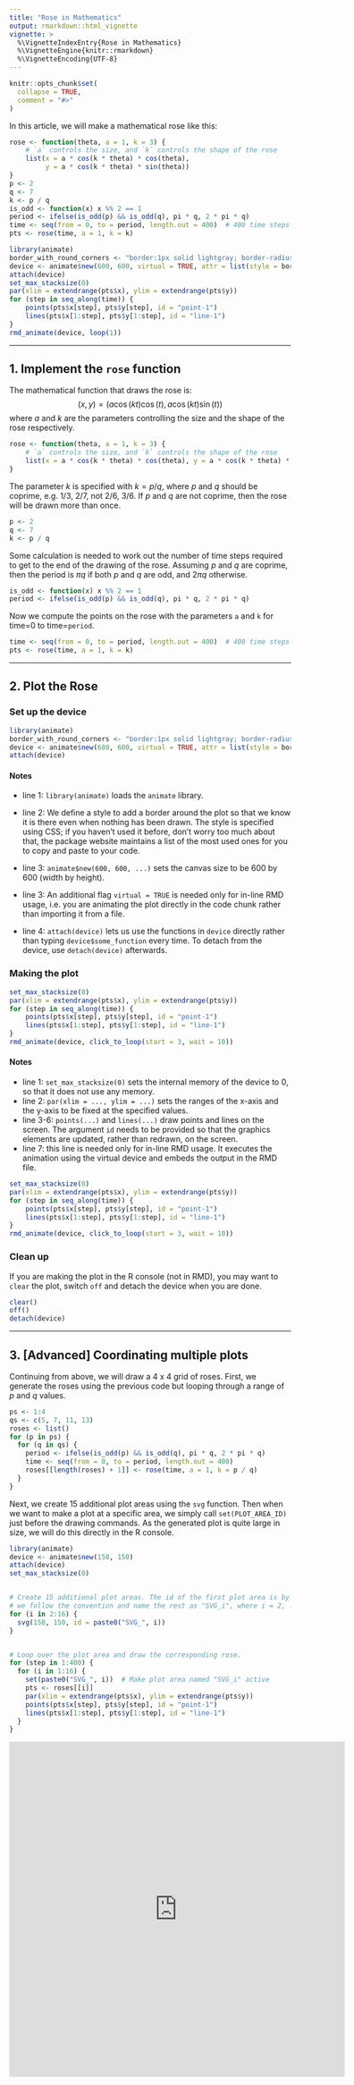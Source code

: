 ```yaml
---
title: "Rose in Mathematics"
output: rmarkdown::html_vignette
vignette: >
  %\VignetteIndexEntry{Rose in Mathematics}
  %\VignetteEngine{knitr::rmarkdown}
  %\VignetteEncoding{UTF-8}
---
```


```r
knitr::opts_chunk$set(
  collapse = TRUE,
  comment = "#>"
)
```

In this article, we will make a mathematical rose like this:

```r
rose <- function(theta, a = 1, k = 3) {
    # `a` controls the size, and `k` controls the shape of the rose
    list(x = a * cos(k * theta) * cos(theta),
         y = a * cos(k * theta) * sin(theta))
}
p <- 2
q <- 7
k <- p / q
is_odd <- function(x) x %% 2 == 1
period <- ifelse(is_odd(p) && is_odd(q), pi * q, 2 * pi * q)
time <- seq(from = 0, to = period, length.out = 400)  # 400 time steps
pts <- rose(time, a = 1, k = k)

library(animate)
border_with_round_corners <- "border:1px solid lightgray; border-radius:5px;"
device <- animate$new(600, 600, virtual = TRUE, attr = list(style = border_with_round_corners))
attach(device)
set_max_stacksize(0)
par(xlim = extendrange(pts$x), ylim = extendrange(pts$y))
for (step in seq_along(time)) {
    points(pts$x[step], pts$y[step], id = "point-1")
    lines(pts$x[1:step], pts$y[1:step], id = "line-1")
}
rmd_animate(device, loop(1))
```




---

## 1. Implement the `rose` function

The mathematical function that draws the rose is: 
$$(x,y) = \left(a \cos(kt) \cos(t), a \cos(kt) \sin(t)\right)$$
where $a$ and $k$ are the parameters controlling the size and the shape of the rose respectively.

```r
rose <- function(theta, a = 1, k = 3) {
    # `a` controls the size, and `k` controls the shape of the rose
    list(x = a * cos(k * theta) * cos(theta), y = a * cos(k * theta) * sin(theta))
}
```

The parameter $k$ is specified with $k = p/q$, where $p$ and $q$ should be coprime, e.g. 1/3, 2/7, not 2/6, 3/6. If $p$ and $q$ are not coprime, then the rose will be drawn more than once.
```r
p <- 2
q <- 7
k <- p / q
```


Some calculation is needed to work out the number of time steps required to get to the end of the drawing of the rose. Assuming $p$ and $q$ are coprime, then the period is $\pi q$ if both $p$ and $q$ are odd, and $2 \pi q$ otherwise.

```r
is_odd <- function(x) x %% 2 == 1
period <- ifelse(is_odd(p) && is_odd(q), pi * q, 2 * pi * q)
```


Now we compute the points on the rose with the parameters `a` and `k` for time=0 to time=`period`.

```r
time <- seq(from = 0, to = period, length.out = 400)  # 400 time steps
pts <- rose(time, a = 1, k = k)
```




---

## 2. Plot the Rose

### Set up the device

```r
library(animate)
border_with_round_corners <- "border:1px solid lightgray; border-radius:5px;"
device <- animate$new(600, 600, virtual = TRUE, attr = list(style = border_with_round_corners))
attach(device)
```

#### Notes

- line 1: `library(animate)` loads the `animate` library.

- line 2: We define a style to add a border around the plot so that we know it is there even when nothing has been drawn. The style is specified using CSS; if you haven't used it before, don't worry too much about that, the package website maintains a list of the most used ones for you to copy and paste to your code.

- line 3: `animate$new(600, 600, ...)` sets the canvas size to be 600 by 600 (width by height). 

- line 3: An additional flag `virtual = TRUE` is needed only for in-line RMD usage, i.e. you are animating the plot directly in the code chunk rather than importing it from a file.

- line 4: `attach(device)` lets us use the functions in `device` directly rather than typing `device$some_function` every time. To detach from the device, use `detach(device)` afterwards. 



### Making the plot

```r
set_max_stacksize(0)
par(xlim = extendrange(pts$x), ylim = extendrange(pts$y))
for (step in seq_along(time)) {
    points(pts$x[step], pts$y[step], id = "point-1")
    lines(pts$x[1:step], pts$y[1:step], id = "line-1")
}
rmd_animate(device, click_to_loop(start = 3, wait = 10))
```

#### Notes 

- line 1: `set_max_stacksize(0)` sets the internal memory of the device to 0, so that it does not use any memory. 
- line 2: `par(xlim = ..., ylim = ...)` sets the ranges of the x-axis and the y-axis to be fixed at the specified values.
- line 3-6: `points(...)` and `lines(...)` draw points and lines on the screen. The argument `id` needs to be provided so that the graphics elements are updated, rather than redrawn, on the screen.
- line 7: this line is needed only for in-line RMD usage. It executes the animation using the virtual device and embeds the output in the RMD file.


```r
set_max_stacksize(0)
par(xlim = extendrange(pts$x), ylim = extendrange(pts$y))
for (step in seq_along(time)) {
    points(pts$x[step], pts$y[step], id = "point-1")
    lines(pts$x[1:step], pts$y[1:step], id = "line-1")
}
rmd_animate(device, click_to_loop(start = 3, wait = 10))
```


### Clean up 

If you are making the plot in the R console (not in RMD), you may want to `clear` the plot, switch `off` and detach the device when you are done.

```r
clear()
off()
detach(device)
```




---

## 3. [Advanced] Coordinating multiple plots

Continuing from above, we will draw a 4 x 4 grid of roses. First, we generate the roses using the previous code but looping through a range of $p$ and $q$ values.

```r
ps <- 1:4
qs <- c(5, 7, 11, 13)
roses <- list()
for (p in ps) {
  for (q in qs) {
    period <- ifelse(is_odd(p) && is_odd(q), pi * q, 2 * pi * q)
    time <- seq(from = 0, to = period, length.out = 400)
    roses[[length(roses) + 1]] <- rose(time, a = 1, k = p / q)
  }
}
```


Next, we create 15 additional plot areas using the `svg` function. Then when we want to make a plot at a specific area, we simply call `set(PLOT_AREA_ID)` just before the drawing commands. As the generated plot is quite large in size, we will do this directly in the R console.

```r
library(animate)
device <- animate$new(150, 150)
attach(device)
set_max_stacksize(0)


# Create 15 additional plot areas. The id of the first plot area is by default "SVG_1";
# we follow the convention and name the rest as "SVG_i", where i = 2, ..., 16.
for (i in 2:16) {
  svg(150, 150, id = paste0("SVG_", i))
}


# Loop over the plot area and draw the corresponding rose.
for (step in 1:400) {
  for (i in 1:16) {
    set(paste0("SVG_", i))  # Make plot area named "SVG_i" active
    pts <- roses[[i]]
    par(xlim = extendrange(pts$x), ylim = extendrange(pts$y))
    points(pts$x[step], pts$y[step], id = "point-1")
    lines(pts$x[1:step], pts$y[1:step], id = "line-1")
  }
}
```


<div>
<iframe width="600" height="600" id = "yt_embedded" src="https://www.youtube.com/embed/0hnEF11depo" title="YouTube video player" frameborder="0" allow="accelerometer; autoplay; clipboard-write; encrypted-media; gyroscope; picture-in-picture" allowfullscreen></iframe>
</div>

<script>document.querySelector("#yt_embedded").src = "https://www.youtube.com/embed/0hnEF11depo";</script>
